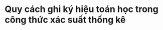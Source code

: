 # <b>Quy cách ghi ký hiệu toán học trong công thức xác suất thống kê</b>

```{=html}
<script type="text/javascript">
window.location.replace("https://applyr.netlify.app/codebase/quarto-statistical-notation/quarto-statistical-notation.html");
</script>
```